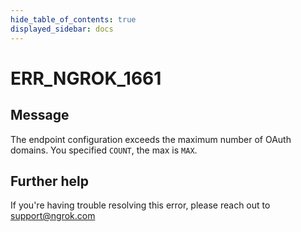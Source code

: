 ```yaml
---
hide_table_of_contents: true
displayed_sidebar: docs
---
```



# ERR_NGROK_1661

## Message

The endpoint configuration exceeds the maximum number of OAuth domains. You specified `COUNT`, the max is `MAX`.

<ErrorDetails error="err_ngrok_1661" />

## Further help

If you're having trouble resolving this error, please reach out to [support@ngrok.com](mailto:support@ngrok.com?subject=Help%20with%20ERR_NGROK_1661)
